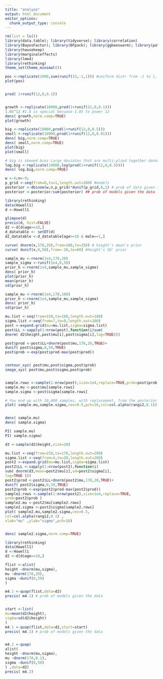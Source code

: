 ```yaml
---
title: "analyze"
output: html_document
editor_options: 
  chunk_output_type: console
---
```


```r
rm(list = ls())
library(data.table); library(tidyverse); library(correlation)
library(BayesFactor); library(BFpack); library(ggbeeswarm); library(patchwork); library(ggdist)
library(hausekeep)
library(marginaleffects)
library(lme4)
library(rethinking)
theme_set(theme_minimal())
```

```r


pos <-replicate(1000,sum(runif(33,-1,1))) #uniform distr from -1 to 1, pick 16 points
plot(pos)


prod( 1+runif(12,0,0.1))


growth <-replicate(10000,prod(1+runif(12,0,0.1)))
1.05^12 #1.8 is special becuase 1.05 to power 12
dens( growth,norm.comp=TRUE)
plot(growth)

big <-replicate(10000,prod(1+runif(12,0,0.5)))
small <-replicate(10000,prod(1+runif(12,0,0.01)))
dens( big,norm.comp=TRUE)
dens( small,norm.comp=TRUE)
plot(big)
plot(small)

# big is skewed bcoz Large deviates that are multi-plied together donot produce Gaussian distributions, but they dot end to produce Gaussian distributions on the logscale.
log.big <-replicate(10000,log(prod(1+runif(12,0,0.5))))
dens( log.big,norm.comp=TRUE)


```


```r
w <-6;n<-9;
p_grid <-seq(from=0,to=1,length.out=100) #models
posterior <-dbinom(w,n,p_grid)*dunif(p_grid,0,1) # prob of data given the models * prob of models
posterior <-posterior/sum(posterior) ## prob of models given the data

library(rethinking)
data(Howell1)
d <-Howell1

glimpse(d)
precis(d, hist=FALSE)
d2 <-d[d$age>=18,]
d_datatable <- setDT(d)
d2_datatable <-d_datatable[age>=18 & male==1,]

curve( dnorm(x,178,20),from=100,to=250) # hieght's mean's prior
curve( dunif(x,0,50),from=-10,to=60) #height's SD' prior

sample_mu <-rnorm(1e4,178,20)
sample_sigma <-runif(1e4,0,50)
prior_h <-rnorm(1e4,sample_mu,sample_sigma)
dens( prior_h)
plot(prior_h)
mean(prior_h)
sd(prior_h)

sample_mu <-rnorm(1e4,178,100)
prior_h <-rnorm(1e4,sample_mu,sample_sigma)
dens( prior_h)
sd(prior_h)

```


```r
mu.list <-seq(from=150,to=160,length.out=100)
sigma.list <-seq(from=7,to=9,length.out=100)
post <-expand.grid(mu=mu.list,sigma=sigma.list)
post$LL <-sapply(1:nrow(post),function(i)sum(
dnorm( d2$height,post$mu[i],post$sigma[i],log=TRUE)))

post$prod <-post$LL+dnorm(post$mu,178,20,TRUE)+
dunif( post$sigma,0,50,TRUE)
post$prob <-exp(post$prod-max(post$prod))


contour_xyz( post$mu,post$sigma,post$prob)
image_xyz( post$mu,post$sigma,post$prob)


sample.rows <-sample(1:nrow(post),size=1e4,replace=TRUE,prob=post$prob )
sample.mu <-post$mu[sample.rows]
sample.sigma <-post$sigma[sample.rows]

# You end up with 10,000 samples, with replacement, from the posterior for the height data
plot( sample.mu,sample.sigma,cex=0.5,pch=16,col=col.alpha(rangi2,0.1))


dens( sample.mu)
dens( sample.sigma)

PI( sample.mu)
PI( sample.sigma)

d3 <-sample(d2$height,size=20)

```

```r

mu.list <-seq(from=150,to=170,length.out=200)
sigma.list <-seq(from=4,to=20,length.out=200)
post2 <-expand.grid(mu=mu.list,sigma=sigma.list)
post2$LL <-sapply(1:nrow(post2),function(i)
sum( dnorm(d3,mean=post2$mu[i],sd=post2$sigma[i],
log=TRUE )))
post2$prod <-post2$LL+dnorm(post2$mu,178,20,TRUE)+
dunif( post2$sigma,0,50,TRUE)
post2$prob <-exp(post2$prod-max(post2$prod))
sample2.rows <-sample(1:nrow(post2),size=1e4,replace=TRUE,
prob=post2$prob )
sample2.mu <-post2$mu[sample2.rows]
sample2.sigma <-post2$sigma[sample2.rows]
plot( sample2.mu,sample2.sigma,cex=0.5,
col=col.alpha(rangi2,0.1) ,
xlab="mu" ,ylab="sigma",pch=16)


dens( sample2.sigma,norm.comp=TRUE)


```

```r

library(rethinking)
data(Howell1)
d <-Howell1
d2 <-d[d$age>=18,]

flist <-alist(
height ~dnorm(mu,sigma),
mu ~dnorm(178,20),
sigma ~dunif(0,50)
)

m4.1 <-quap(flist,data=d2)
precis( m4.1) # prob of models given the data


start <-list(
mu=mean(d2$height),
sigma=sd(d2$height)
)
m4.1 <-quap(flist,data=d2,start=start)
precis( m4.1) # prob of models given the data


m4.2 <-quap(
alist(
height ~dnorm(mu,sigma),
mu ~dnorm(178,0.1),
sigma ~dunif(0,50)
) ,data=d2)
precis( m4.2)


```

